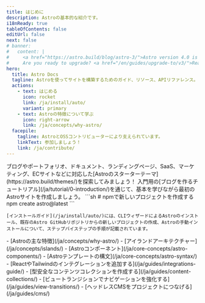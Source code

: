 ```yaml
---
title: はじめに
description: Astroの基本的な紹介です。
i18nReady: true
tableOfContents: false
editUrl: false
next: false
# banner:
#   content: |
#     <a href="https://astro.build/blog/astro-3/">Astro version 4.0 is here!</a>
#     Are you ready to upgrade? <a href="/en/guides/upgrade-to/v3/">Read our upgrade guide</a>.
hero:
  title: Astro Docs
  tagline: Astroを使ってサイトを構築するためのガイド、リソース、APIリファレンス。
  actions:
    - text: はじめる
      icon: rocket
      link: /ja/install/auto/
      variant: primary
    - text: Astroの特徴について学ぶ
      icon: right-arrow
      link: /ja/concepts/why-astro/
  facepile:
    tagline: AstroとOSSコントリビューターにより支えられています。
    linkText: 参加しましょう！
    link: /ja/contribute/
---
```



<CardGrid>
  <Card title="Astroで何を作るか？" icon="laptop">
    ブログやポートフォリオ、ドキュメント、ランディングページ、SaaS、マーケティング、ECサイトなどに対応した[Astroのスターターテーマ](https://astro.build/themes/)を探索してみましょう！
  </Card>

  <Card title="ガイド付きツアーに参加する" icon="star">
    入門用の[ブログを作るチュートリアル](/ja/tutorial/0-introduction/)を通じて、基本を学びながら最初のAstroサイトを作成しましょう。
  </Card>

  <SplitCard title="新しいプロジェクトを開始する" icon="rocket">
    ```sh
    # npmで新しいプロジェクトを作成する
    npm create astro@latest
    ```
    
    [インストールガイド](/ja/install/auto/)には、CLIウィザードによるAstroのインストール、既存のAstro GitHubリポジトリからの新しいプロジェクトの作成、Astroの手動インストールについて、ステップバイステップの手順が記載されています。
  </SplitCard>

  <ListCard title="学ぶ" icon="open-book">
    - [Astroの主な特徴](/ja/concepts/why-astro/)
    - [アイランドアーキテクチャー](/ja/concepts/islands/)
    - [Astroコンポーネント](/ja/core-concepts/astro-components/)
    - [Astroテンプレートの構文](/ja/core-concepts/astro-syntax/)
  </ListCard>

  <ListCard title="拡張する" icon="puzzle">
    - [ReactやTailwindのインテグレーションを追加する](/ja/guides/integrations-guide/)
    - [型安全なコンテンツコレクションを作成する](/ja/guides/content-collections/)
    - [ビュートランジションでナビゲーションを強化する](/ja/guides/view-transitions/)
    - [ヘッドレスCMSをプロジェクトにつなげる](/ja/guides/cms/)
  </ListCard>
</CardGrid>

<Discord title="何か知りたいことや、関わりたいことはありますか？" cta="Discordに参加する"/>
